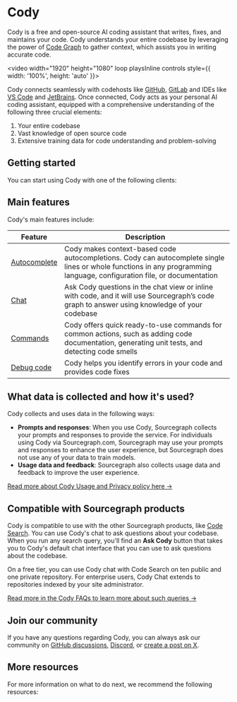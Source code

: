 # Cody

Cody is a free and open-source AI coding assistant that writes, fixes, and maintains your code. Cody understands your entire codebase by leveraging the power of [Code Graph](./../core-concepts/code-graph) to gather context, which assists you in writing accurate code.

<video width="1920" height="1080" loop playsInline controls style={{ width: '100%', height: 'auto' }}>
  <source src="https://storage.googleapis.com/sourcegraph-assets/Docs/Media/cody-in-action.mp4" type="video/mp4"/>
</video>

Cody connects seamlessly with codehosts like <a target="blank" href="https://github.com/login?client_id=e917b2b7fa9040e1edd4&return_to=%2Flogin%2Foauth%2Fauthorize%3Fclient_id%3De917b2b7fa9040e1edd4%26response_type%3Dcode%26scope%3Duser%253Aemail%26state%3DeyJSZWRpcmVjdCI6Ii9nZXQtY29keSIsIlByb3ZpZGVySUQiOiJodHRwczovL2dpdGh1Yi5jb20vOjplOTE3YjJiN2ZhOTA0MGUxZWRkNCIsIkNTUkYiOiIyNlJzS1dFMG15LUJKeUNUTDRNT2QtYmhoNUt0ZklMUUZPZVYxRENZY2JJIiwiT3AiOiIifQ">GitHub</a>, <a target="blank" href="https://gitlab.com/users/sign_in">GitLab</a> and IDEs like <a target="blank" href="https://marketplace.visualstudio.com/items?itemName=sourcegraph.cody-ai">VS Code</a> and <a target="blank" href="https://plugins.jetbrains.com/plugin/9682-sourcegraph-cody--code-search">JetBrains</a>. Once connected, Cody acts as your personal AI coding assistant, equipped with a comprehensive understanding of the following three crucial elements:

1. Your entire codebase
2. Vast knowledge of open source code
3. Extensive training data for code understanding and problem-solving

## Getting started

You can start using Cody with one of the following clients:

<ProductCards>
	<ProductCard href="https://marketplace.visualstudio.com/items?itemName=sourcegraph.cody-ai" imgSrc="https://storage.googleapis.com/sourcegraph-assets/docs/images/cody/vscode.svg" imgAlt="VS Code" title="Cody for VS Code!" description="Install Cody's free and open source extension for VS Code. " />
	<ProductCard href="https://plugins.jetbrains.com/plugin/9682-cody-ai-by-sourcegraph" imgSrc="https://storage.googleapis.com/sourcegraph-assets/docs/images/cody/jb_beam.svg" imgAlt="JetBrains" title="Cody for JetBrains (beta)" description="Install Cody's free and open source extension for JetBrains." />
  <ProductCard href="https://github.com/sourcegraph/sg.nvim" imgSrc="https://storage.googleapis.com/sourcegraph-assets/Docs/neovim-logo.png" imgAlt="Neovim" title="Cody for Neovim (experimental)" description="Install Cody's free and open source extension for Neovim." />
  <ProductCard href="https://sourcegraph.com/sign-in?returnTo=/search" imgSrc="https://storage.googleapis.com/sourcegraph-assets/docs/images/cody/cody-logomark-default.svg" imgAlt="Cody Web" title="Cody for Web" description="Use Cody in the Sourcegraph web app." />
  <ProductCard href="https://about.sourcegraph.com/cody/pricing" imgSrc="https://sourcegraph.com/.assets/img/sourcegraph-mark.svg" imgAlt="Cody Enterprise" title="Cody Enterprise" description="Get in touch with our team to try Cody for Sourcegraph Enterprise." />
</ProductCards>

## Main features

Cody's main features include:

<table>
  <thead>
    <tr>
      <th>Feature</th>
      <th>Description</th>
    </tr>
  </thead>
  <tbody>
    <tr>
      <td><a href="cody/capabilities/autocomplete">Autocomplete</a></td>
      <td>Cody makes context-based code autocompletions. Cody can autocomplete single lines or whole functions in any programming language, configuration file, or documentation</td>
    </tr>
    <tr>
      <td><a href="cody/capabilities/chat">Chat</a></td>
      <td>Ask Cody questions in the chat view or inline with code, and it will use Sourcegraph’s code graph to answer using knowledge of your codebase</td>
    </tr>
    <tr>
      <td><a href="cody/capabilities/commands">Commands</a></td>
      <td>Cody offers quick ready-to-use commands for common actions, such as adding code documentation, generating unit tests, and detecting code smells</td>
    </tr>
    <tr>
      <td><a href="cody/capabilities/debug-code">Debug code</a></td>
      <td>Cody helps you identify errors in your code and provides code fixes</td>
    </tr>
  </tbody>
</table>

## What data is collected and how it's used?

Cody collects and uses data in the following ways:

- **Prompts and responses**:  When you use Cody, Sourcegraph collects your prompts and responses to provide the service. For individuals using Cody via Sourcegraph.com, Sourcegraph may use your prompts and responses to enhance the user experience, but Sourcegraph does not use any of your data to train models.
- **Usage data and feedback**:  Sourcegraph also collects usage data and feedback to improve the user experience.

<a target="_blank" href="https://about.sourcegraph.com/terms/cody-notice">Read more about Cody Usage and Privacy policy here →</a>

## Compatible with Sourcegraph products

Cody is compatible to use with the other Sourcegraph products, like [Code Search](./code_search). You can use Cody's chat to ask questions about your codebase. When you run any search query, you'll find an **Ask Cody** button that takes you to Cody's default chat interface that you can use to ask questions about the codebase.

On a free tier, you can use Cody chat with Code Search on ten public and one private repository. For enterprise users, Cody Chat extends to repositories indexed by your site administrator.

[Read more in the Cody FAQs to learn more about such queries →](./../faq)

## Join our community

If you have any questions regarding Cody, you can always ask our community on [GitHub discussions](https://github.com/sourcegraph/cody/discussions), [Discord](https://discord.com/invite/s2qDtYGnAE), or [create a post on X](https://twitter.com/sourcegraphcody).

## More resources

For more information on what to do next, we recommend the following resources:

<QuickLinks>

<QuickLink title="Cody Quickstart" icon='lightbulb' href="/cody/quickstart" description="This guide recommends first things to try once Cody is up and running." />

<QuickLink title="Cody Use Cases" icon='lightbulb' href="/cody/use-cases/generate-unit-tests" description="Explore some of the handy use cases with Cody and try them yourself." />

<QuickLink title="Cody Troubleshooting Guide" icon='lightbulb' href="/cody/troubleshooting" description="Having trouble with Cody? Review our troubleshooting guide for help." />

<QuickLink title="FAQs" icon='lightbulb' href="/cody/faq" description="Learn about some of the frequently asked questions about Cody." />

</QuickLinks>
